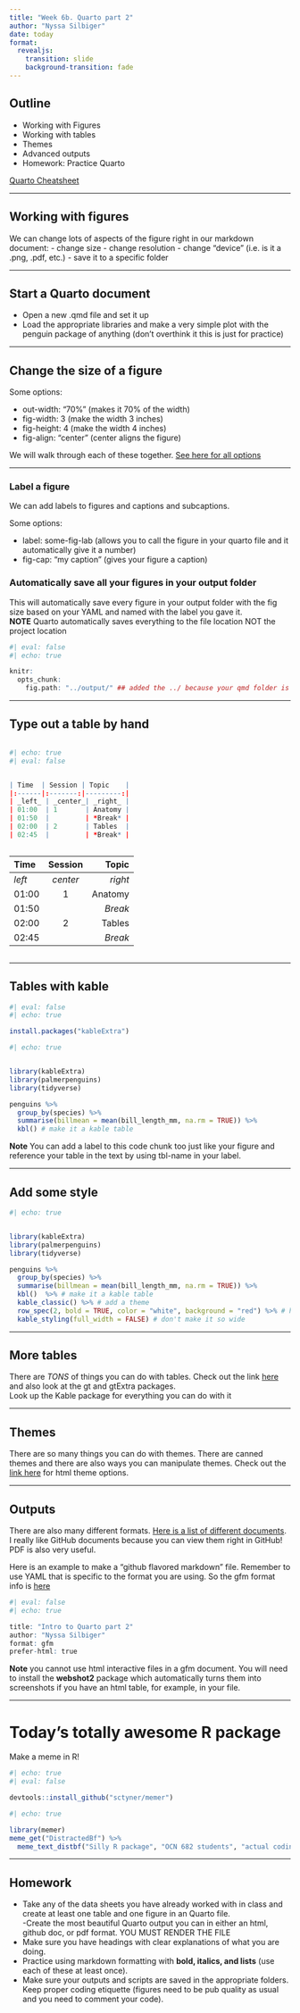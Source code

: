 ```yaml
---
title: "Week 6b. Quarto part 2"
author: "Nyssa Silbiger"
date: today
format: 
  revealjs:
    transition: slide  
    background-transition: fade
---
```


## Outline

- Working with Figures
- Working with tables
- Themes
- Advanced outputs
- Homework: Practice Quarto
 

[Quarto Cheatsheet](https://rstudio.github.io/cheatsheets/html/quarto.html)

---

## Working with figures

We can change lots of aspects of the figure right in our markdown document:
  - change size
  - change resolution
  - change "device" (i.e. is it a .png, .pdf, etc.)
  - save it to a specific folder

---

## Start a Quarto document

  - Open a new .qmd file and set it up
  - Load the appropriate libraries and make a very simple plot with the penguin package of anything (don't overthink it this is just for practice)  

---

## Change the size of a figure

Some options:

  - out-width: "70%" (makes it 70% of the width)
  - fig-width: 3 (make the width 3 inches)
  - fig-height: 4 (make the width 4 inches)
  - fig-align: "center" (center aligns the figure)
  
We will walk through each of these together.
[See here for all options](https://quarto.org/docs/reference/cells/cells-knitr.html)

---

### Label a figure

We can add labels to figures and captions and subcaptions.

Some options:

  - label: some-fig-lab (allows you to call the figure in your quarto file and it automatically give it a number)
  - fig-cap: "my caption" (gives your figure a caption)  
  

::: {.fragment}
### Automatically save all your figures in your output folder

This will automatically save every figure in your output folder with the fig size based on your YAML and named with the label you gave it.  
**NOTE** Quarto automatically saves everything to the file location NOT the project location



```r
#| eval: false
#| echo: true

knitr:
  opts_chunk:
    fig.path: "../output/" ## added the ../ because your qmd folder is in your scripts folder so we need to go up one directory and then into your output folder

```
:::

---


## Type out a table by hand

::: {columns}
::: {.column width="50%"}

```r
#| echo: true
#| eval: false


| Time  | Session | Topic    |
|:------|:-------:|---------:|
| _left_ | _center_| _right_ |
| 01:00  | 1       | Anatomy |
| 01:50  |         | *Break* |
| 02:00  | 2       | Tables  |
| 02:45  |         | *Break* |
```

:::

::: {.column width="50%"}

| Time  | Session | Topic    |
|:------|:-------:|---------:|
| _left_ | _center_| _right_ |
| 01:00  | 1       | Anatomy |
| 01:50  |         | *Break* |
| 02:00  | 2       | Tables  |
| 02:45  |         | *Break* |
:::
:::

---

## Tables with kable

```r
#| eval: false
#| echo: true

install.packages("kableExtra")
```

```r
#| echo: true


library(kableExtra)
library(palmerpenguins)
library(tidyverse)

penguins %>%
  group_by(species) %>%
  summarise(billmean = mean(bill_length_mm, na.rm = TRUE)) %>%
  kbl() # make it a kable table
```

**Note** You can add a label to this code chunk too just like your figure and reference your table in the text by using tbl-name in your label.

---

## Add some style

```r
#| echo: true


library(kableExtra)
library(palmerpenguins)
library(tidyverse)

penguins %>%
  group_by(species) %>%
  summarise(billmean = mean(bill_length_mm, na.rm = TRUE)) %>%
  kbl()  %>% # make it a kable table
  kable_classic() %>% # add a theme
  row_spec(2, bold = TRUE, color = "white", background = "red") %>% # highlight row 2
  kable_styling(full_width = FALSE) # don't make it so wide
```

---

## More tables

There are *TONS* of things you can do with tables.  Check out the link [here](https://rfortherestofus.com/2019/11/how-to-make-beautiful-tables-in-r/) and also look at the gt and gtExtra packages.  
Look up the Kable package for everything you can do with it  


---

## Themes

There are so many things you can do with themes.  There are canned themes and there are also ways you can manipulate themes.  Check out the [link here](https://quarto.org/docs/output-formats/html-themes.html) for html theme options.

---

## Outputs

There are also many different formats.  [Here is a list of different documents](https://quarto.org/docs/output-formats/all-formats.html). I really like GitHub documents because you can view them right in GitHub! PDF is also very useful.  

Here is an example to make a "github flavored markdown" file. Remember to use YAML that is specific to the format you are using. So the gfm format info is [here](https://quarto.org/docs/reference/formats/markdown/gfm.html)

```r
#| eval: false
#| echo: true

title: "Intro to Quarto part 2"
author: "Nyssa Silbiger"
format: gfm
prefer-html: true
```


**Note** you cannot use html interactive files in a gfm document. You will need to install the **webshot2** package which automatically turns them into screenshots if you have an html table, for example, in your file.

---

# Today's totally awesome R package

Make a meme in R!

```r
#| echo: true
#| eval: false

devtools::install_github("sctyner/memer")
```

```r
#| echo: true

library(memer)
meme_get("DistractedBf") %>% 
  meme_text_distbf("Silly R package", "OCN 682 students", "actual coding")
```

---

## Homework

  - Take any of the data sheets you have already worked with in class and create at least one table and one figure in an Quarto file.  
  -Create the most beautiful Quarto output you can in either an html, github doc, or pdf format. YOU MUST RENDER THE FILE  
  - Make sure you have headings with clear explanations of what you are doing.  
  - Practice using markdown formatting with **bold, italics, and lists** (use each of these at least once).  
  - Make sure your outputs and scripts are saved in the appropriate folders. Keep proper coding etiquette (figures need to be pub quality as usual and you need to comment your code).